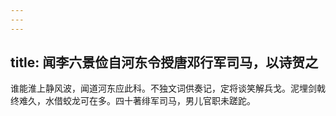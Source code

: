 ```yaml
---
---
---
```

title: 闻李六景俭自河东令授唐邓行军司马，以诗贺之
---



谁能淮上静风波，闻道河东应此科。不独文词供奏记，定将谈笑解兵戈。泥埋剑戟终难久，水借蛟龙可在多。四十著绯军司马，男儿官职未蹉跎。